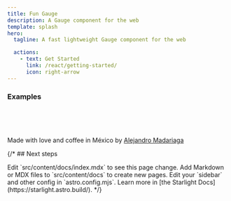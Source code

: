 ```yaml
---
title: Fun Gauge
description: A Gauge component for the web
template: splash
hero:
  tagline: A fast lightweight Gauge component for the web

  actions:
    - text: Get Started
      link: /react/getting-started/
      icon: right-arrow
---
```



### Examples

<HomeGauges />

<br/>
<br/>
<br/>

Made with love and coffee in México by <a href="https://alex-ma.dev">Alejandro Madariaga</a>

{/* ## Next steps

<CardGrid stagger>
	<Card title="Update content" icon="pencil">
		Edit `src/content/docs/index.mdx` to see this page change.
	</Card>
	<Card title="Add new content" icon="add-document">
		Add Markdown or MDX files to `src/content/docs` to create new pages.
	</Card>
	<Card title="Configure your site" icon="setting">
		Edit your `sidebar` and other config in `astro.config.mjs`.
	</Card>
	<Card title="Read the docs" icon="open-book">
		Learn more in [the Starlight Docs](https://starlight.astro.build/).
	</Card>
</CardGrid> */}
